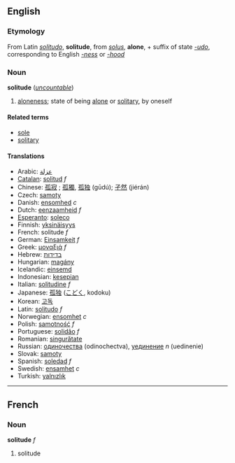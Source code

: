 ==English==
===Etymology===
From Latin ''[[solitudo]]'', '''solitude''', from ''[[solus]]'', '''alone''', + suffix of state ''[[-udo]]'', corresponding to English ''[[-ness]]'' or ''[[-hood]]''

===Noun===
'''solitude''' (''[[uncountable]]'')

# [[aloneness]]; state of being [[alone]] or [[solitary]], by oneself

====Related terms====
*[[sole]]
*[[solitary]]

====Translations====
*Arabic: [[عزلة]]
*[[Catalan]]: [[solitud]] ''f''
*Chinese: [[孤寂]]<!-- gūjì or gūnìng -->; [[孤獨]], [[孤独]] (gūdú); [[孑然]] (jiérán)
*Czech: [[samoty]]
*Danish: [[ensomhed]] ''c''
*Dutch: [[eenzaamheid]] ''f''
*[[Esperanto]]: [[soleco]]
*Finnish: [[yksinäisyys]]
*French: solitude ''f''
*German: [[Einsamkeit]] ''f''
*Greek: [[μοναξιά]] ''f''
*Hebrew: [[בדידות]]
*Hungarian: [[magány]]
*Icelandic: [[einsemd]]
*Indonesian: [[kesepian]]
*Italian: [[solitudine]] ''f''
*Japanese: [[孤独]] ([[こどく]], kodoku)
*Korean: [[고독]]
*Latin: [[solitudo]] ''f''
*Norwegian: [[ensomhet]] ''c''<!-- but m or f? -->
*Polish: [[samotność]] ''f''
*Portuguese: [[solidão]] ''f''
*Romanian: [[singurătate]]
*Russian: [[одиночества]] <!-- n? -->(odinochectva), [[уединение]] ''n'' (uedinenie)
*Slovak: [[samoty]]
*Spanish: [[soledad]] ''f''
*Swedish: [[ensamhet]] ''c''
*Turkish: [[yalnızlık]]

----

==French==
===Noun===
'''solitude''' ''f''

# solitude